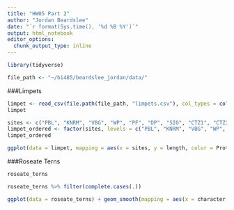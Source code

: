 ```yaml
---
title: "HW05 Part 2"
author: "Jordan Beardslee"
date: "`r format(Sys.time(), '%d %B %Y')`"
output: html_notebook
editor_options: 
  chunk_output_type: inline
---
```

```r
library(tidyverse)

file_path <- "~/bi485/beardslee_jordan/data/"

```


###Limpets
```r
limpet <- read_csv(file.path(file_path, "limpets.csv"), col_types = cols("n", "c", "c"))
limpet
```
```r
sites <- c("PBL", "KNRM", "VBG", "WP", "PF", "DP", "SIO", "CTZ1", "CTZ2", "CNM")
limpet_ordered <- factor(sites, levels = c("PBL", "KNRM", "VBG", "WP", "PF", "DP", "SIO", "CTZ1", "CTZ2", "CNM"), ordered = TRUE)
limpet_ordered
```
```r
ggplot(data = limpet, mapping = aes(x = sites, y = length, color = Protected)) + geom_boxplot()
```




###Roseate Terns
```r
roseate_terns
```

```r
roseate_terns %>% filter(complete.cases(.))
```
```r
ggplot(data = roseate_terns) + geom_smooth(mapping = aes(x = character, y = rownames))
```

